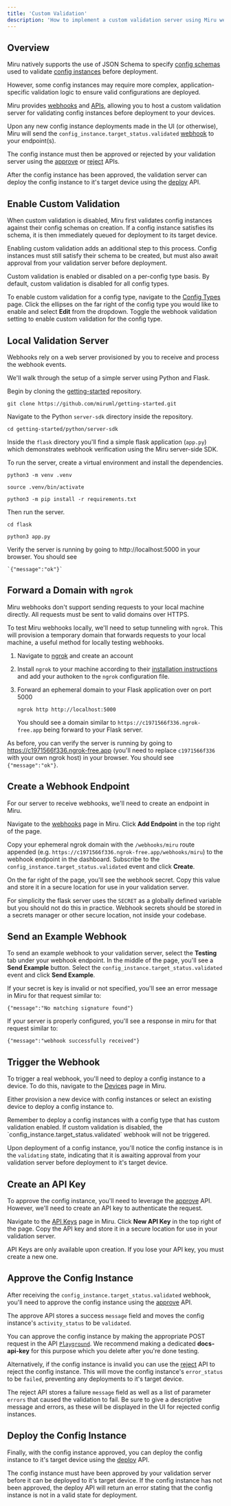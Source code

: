 ```yaml
---
title: 'Custom Validation'
description: 'How to implement a custom validation server using Miru webhooks and APIs.'
---
```


## Overview

Miru natively supports the use of JSON Schema to specify [config schemas](/docs/basics/vocabulary#config-schema) used to validate [config instances](/docs/basics/vocabulary#config-instance) before deployment. 

However, some config instances may require more complex, application-specific validation logic to ensure valid configurations are deployed.

Miru provides [webhooks](/webhooks-reference) and [APIs](/api-reference), allowing you to host a custom validation server for validating config instances before deployment to your devices.

Upon any new config instance deployments made in the UI (or otherwise), Miru will send the `config_instance.target_status.validated` [webhook](/webhooks-reference/config-instances/target-status-validated) to your endpoint(s). 

The config instance must then be approved or rejected by your validation server using the [approve](/api-reference/config-instances/approve) or [reject](/api-reference/config-instances/reject) APIs. 

After the config instance has been approved, the validation server can deploy the config instance to it's target device using the [deploy](/api-reference/config-instances/deploy) API.


## Enable Custom Validation
When custom validation is disabled, Miru first validates config instances against their config schemas on creation. If a config instance satisfies its schema, it is then immediately queued for deployment to its target device.

Enabling custom validation adds an additional step to this process. Config instances must still satisfy their schema to be created, but must also await approval from your validation server before deployment. 

Custom validation is enabled or disabled on a per-config type basis. By default, custom validation is disabled for all config types.

To enable custom validation for a config type, navigate to the [Config Types](https://configs.miruml.com/configs) page. Click the ellipses on the far right of the config type you would like to enable and select **Edit** from the dropdown. Toggle the webhook validation setting to enable custom validation for the config type.

## Local Validation Server
Webhooks rely on a web server provisioned by you to receive and process the webhook events.

We'll walk through the setup of a simple server using Python and Flask.

Begin by cloning the [getting-started](https://github.com/miruml/getting-started) repository.

```
git clone https://github.com/miruml/getting-started.git
```

Navigate to the Python `server-sdk` directory inside the repository.

```
cd getting-started/python/server-sdk
```

Inside the `flask` directory you'll find a simple flask application (`app.py`) which demonstrates webhook verification using the Miru server-side SDK.

To run the server, create a virtual environment and install the dependencies.

```
python3 -m venv .venv
```
```
source .venv/bin/activate
```
```
python3 -m pip install -r requirements.txt
```

Then run the server.

```
cd flask
```
```
python3 app.py
```

Verify the server is running by going to http://localhost:5000 in your browser. You should see 

    `{"message":"ok"}`
 

## Forward a Domain with `ngrok`

Miru webhooks don't support sending requests to your local machine directly. All requests must be sent to valid domains over HTTPS. 

To test Miru webhooks locally, we'll need to setup tunneling with `ngrok`. This will provision a temporary domain that forwards requests to your local machine, a useful method for locally testing webhooks.

1. Navigate to [ngrok](https://ngrok.com/) and create an account

1. Install `ngrok` to your machine according to their [installation instructions](https://dashboard.ngrok.com/get-started/setup/linux) and add your authoken to the `ngrok` configuration file.

1. Forward an ephemeral domain to your Flask application over on port 5000

    ```
    ngrok http http://localhost:5000
    ```

    You should see a domain similar to `https://c1971566f336.ngrok-free.app` being forward to your Flask server.

As before, you can verify the server is running by going to https://c1971566f336.ngrok-free.app (you'll need to replace `c1971566f336` with your own ngrok host) in your browser. You should see `{"message":"ok"}`.

## Create a Webhook Endpoint

For our server to receive webhooks, we'll need to create an endpoint in Miru.

Navigate to the [webhooks](https://configs.miruml.com/settings/webhooks) page in Miru. Click **Add Endpoint** in the top right of the page.

Copy your ephemeral ngrok domain with the `/webhooks/miru` route appended (e.g. `https://c1971566f336.ngrok-free.app/webhooks/miru`) to the webhook endpoint in the dashboard. Subscribe to the `config_instance.target_status.validated` event and click **Create**.

On the far right of the page, you'll see the webhook secret. Copy this value and store it in a secure location for use in your validation server. 

For simplicity the flask server uses the `SECRET` as a globally defined variable but you should not do this in practice. Webhook secrets should be stored in a secrets manager or other secure location, not inside your codebase.

## Send an Example Webhook
To send an example webhook to your validation server, select the **Testing** tab under your webhook endpoint. In the middle of the page, you'll see a **Send Example** button. Select the `config_instance.target_status.validated` event and click **Send Example**.

If your secret is key is invalid or not specified, you'll see an error message in Miru for that request similar to:

```
{"message":"No matching signature found"}
```

If your server is properly configured, you'll see a response in miru for that request similar to:

```
{"message":"webhook successfully received"}
```

## Trigger the Webhook
To trigger a real webhook, you'll need to deploy a config instance to a device. To do this, navigate to the [Devices](https://configs.miruml.com/devices) page in Miru.

Either provision a new device with config instances or select an existing device to deploy a config instance to.

<Warning>
    Remember to deploy a config instances with a config type that has custom validation enabled. If custom validation is disabled, the `config_instance.target_status.validated` webhook will not be triggered.
</Warning>

Upon deployment of a config instance, you'll notice the config instance is in the `validating` state, indicating that it is awaiting approval from your validation server before deployment to it's target device.


## Create an API Key

To approve the config instance, you'll need to leverage the [approve](/api-reference/config-instances/approve) API. However, we'll need to create an API key to authenticate the request.

Navigate to the [API Keys](https://configs.miruml.com/settings/api-keys) page in Miru. Click **New API Key** in the top right of the page. Copy the API key and store it in a secure location for use in your validation server.

<Warning>
    API Keys are only available upon creation. If you lose your API key, you must create a new one.
</Warning>

## Approve the Config Instance

After receiving the `config_instance.target_status.validated` webhook, you'll need to approve the config instance using the [approve](/api-reference/config-instances/approve) API.

The approve API stores a success `message` field and moves the config instance's `activity_status` to be `validated`.

You can approve the config instance by making the appropriate POST request in the API [`Playground`](/api-reference/config-instances/approve?playground=open). We recommend making a dedicated **docs-api-key** for this purpose which you delete after you're done testing.

Alternatively, if the config instance is invalid you can use the [reject](/api-reference/config-instances/reject) API to reject the config instance. This will move the config instance's `error_status` to be `failed`, preventing any deployments to it's target device.

The reject API stores a failure `message` field as well as a list of parameter `errors` that caused the validation to fail. Be sure to give a descriptive message and errors, as these will be displayed in the UI for rejected config instances.


## Deploy the Config Instance

Finally, with the config instance approved, you can deploy the config instance to it's target device using the [deploy](/api-reference/config-instances/deploy) API.

The config instance must have been approved by your validation server before it can be deployed to it's target device. If the config instance has not been approved, the deploy API will return an error stating that the config instance is not in a valid state for deployment.